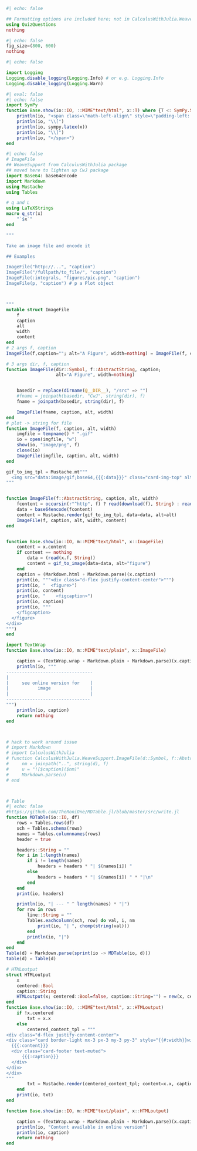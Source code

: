 ```julia
#| echo: false

## Formatting options are included here; not in CalculusWithJulia.WeaveSupport
using QuizQuestions
nothing
```

```julia
#| echo: false
fig_size=(800, 600)
nothing
```

```julia
#| echo: false

import Logging
Logging.disable_logging(Logging.Info) # or e.g. Logging.Info
Logging.disable_logging(Logging.Warn)

```

```julia
#| eval: false
#| echo: false
import SymPy
function Base.show(io::IO, ::MIME"text/html", x::T) where {T <: SymPy.SymbolicObject}
    println(io, "<span class=\"math-left-align\" style=\"padding-left: 4px; width:0; float:left;\"> ")
    println(io, "\\[")
    println(io, sympy.latex(x))
    println(io, "\\]")
    println(io, "</span>")
end

```

```julia
#| echo: false
# ImageFile
## WeaveSupport from CalculusWithJulia package
## moved here to lighten up CwJ package
import Base64: base64encode
import Markdown
using Mustache
using Tables

# q and L
using LaTeXStrings
macro q_str(x)
    "`$x`"
end

"""

Take an image file and encode it

## Examples

ImageFile("http://...", "caption")
ImageFile("/fullpath/to_file/", "caption")
ImageFile(:integrals, "figures/pic.png", "caption")
ImageFile(p, "caption") # p a Plot object



"""
mutable struct ImageFile
    f
    caption
    alt
    width
    content
end
# 2 args f, caption
ImageFile(f,caption=""; alt="A Figure", width=nothing) = ImageFile(f, caption, alt, width)

# 3 args dir, f, caption
function ImageFile(dir::Symbol, f::AbstractString, caption;
                   alt="A Figure", width=nothing)


    basedir = replace(dirname(@__DIR__), "/src" => "")
    #fname = joinpath(basedir, "CwJ", string(dir), f)
    fname = joinpath(basedir, string(dir), f)

    ImageFile(fname, caption, alt, width)
end
# plot -> string for file
function ImageFile(f, caption, alt, width)
    imgfile = tempname() * ".gif"
    io = open(imgfile, "w")
    show(io, "image/png", f)
    close(io)
    ImageFile(imgfile, caption, alt, width)
end

gif_to_img_tpl = Mustache.mt"""
  <img src="data:image/gif;base64,{{{:data}}}" class="card-img-top" alt="{{{:alt}}}">
"""


function ImageFile(f::AbstractString, caption, alt, width)
    fcontent = occursin(r"^http", f) ? read(download(f), String) : read(f, String)
    data = base64encode(fcontent)
    content = Mustache.render(gif_to_img_tpl, data=data, alt=alt)
    ImageFile(f, caption, alt, width, content)
end


function Base.show(io::IO, m::MIME"text/html", x::ImageFile)
    content = x.content
    if content == nothing
        data = (read(x.f, String))
        content = gif_to_image(data=data, alt="figure")
    end
    caption = (Markdown.html ∘ Markdown.parse)(x.caption)
    print(io, """<div class="d-flex justify-content-center">""")
    print(io, "  <figure>")
    print(io, content)
    print(io, "    <figcaption>")
    print(io, caption)
    print(io, """
    </figcaption>
  </figure>
</div>
""")
end

import TextWrap
function Base.show(io::IO, m::MIME"text/plain", x::ImageFile)

    caption = (TextWrap.wrap ∘ Markdown.plain ∘ Markdown.parse)(x.caption)
    println(io, """
---------------------------------
|
|     see online version for    |
|           image               |
|                               |
--------------------------------
""")
    println(io, caption)
    return nothing
end



# hack to work around issue
# import Markdown
# import CalculusWithJulia
# function CalculusWithJulia.WeaveSupport.ImageFile(d::Symbol, f::AbstractString, caption; kwargs...)
#     nm = joinpath("..", string(d), f)
#     u = "![$caption]($nm)"
#     Markdown.parse(u)
# end



# Table
#| echo: false
#https://github.com/TheRoniOne/MDTable.jl/blob/master/src/write.jl
function MDTable(io::IO, df)
    rows = Tables.rows(df)
    sch = Tables.schema(rows)
    names = Tables.columnnames(rows)
    header = true

    headers::String = ""
    for i in 1:length(names)
        if i != length(names)
            headers = headers * "| $(names[i]) "
        else
            headers = headers * "| $(names[i]) " * "|\n"
        end
    end
    print(io, headers)

    println(io, "| --- " ^ length(names) * "|")
    for row in rows
        line::String = ""
        Tables.eachcolumn(sch, row) do val, i, nm
            print(io, "| ", chomp(string(val)))
        end
        println(io, "|")
    end
end
Table(d) = Markdown.parse(sprint(io -> MDTable(io, d)))
table(d) = Table(d)

# HTMLoutput
struct HTMLoutput
    x
    centered::Bool
    caption::String
    HTMLoutput(x; centered::Bool=false, caption::String="") = new(x, centered, caption)
end
function Base.show(io::IO, ::MIME"text/html", x::HTMLoutput)
    if !x.centered
        txt = x.x
    else
        centered_content_tpl = """
<div class="d-flex justify-content-center">
<div class="card border-light mx-3 px-3 my-3 py-3" style="{{#:width}}width={{:width}}px{{/:width}}{{^:width}} max-width: 560px;{{/:width}}">
  {{{:content}}}
  <div class="card-footer text-muted">
      {{{:caption}}}
  </div>
</div>
</div>
"""
        txt = Mustache.render(centered_content_tpl; content=x.x, caption=x.caption)
    end
    print(io, txt)
end

function Base.show(io::IO, m::MIME"text/plain", x::HTMLoutput)

    caption = (TextWrap.wrap ∘ Markdown.plain ∘ Markdown.parse)(x.caption)
    println(io, "Content available in online version")
    println(io, caption)
    return nothing
end
```

